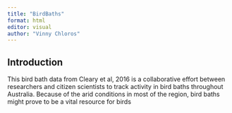 ```yaml
---
title: "BirdBaths"
format: html
editor: visual
author: "Vinny Chloros"
---
```


## Introduction

This bird bath data from Cleary et al, 2016 is a collaborative effort between researchers and citizen scientists to track activity in bird baths throughout Australia. Because of the arid conditions in most of the region, bird baths might prove to be a vital resource for birds
